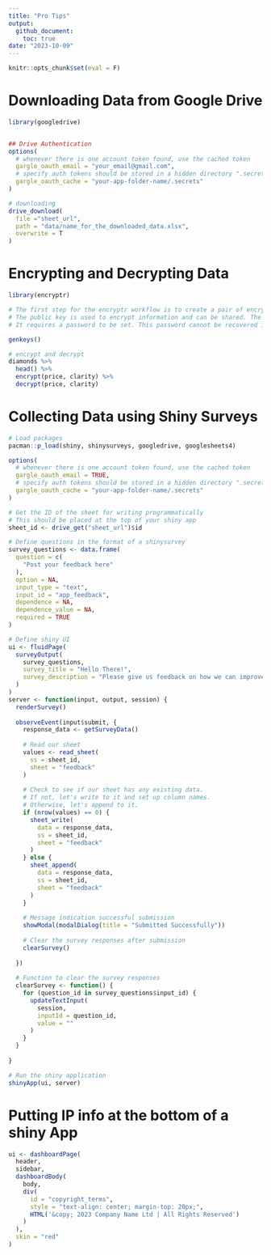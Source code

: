 ```yaml
---
title: "Pro Tips"
output: 
  github_document:
    toc: true
date: "2023-10-09"
---
```


```r
knitr::opts_chunk$set(eval = F)
```


# Downloading Data from Google Drive

```r
library(googledrive)


## Drive Authentication
options(
  # whenever there is one account token found, use the cached token
  gargle_oauth_email = "your_email@gmail.com",
  # specify auth tokens should be stored in a hidden directory ".secrets"
  gargle_oauth_cache = "your-app-folder-name/.secrets"
)

# downloading
drive_download(
  file ="sheet_url",
  path = "data/name_for_the_downloaded_data.xlsx", 
  overwrite = T
)
```



# Encrypting and Decrypting Data

```r
library(encryptr)

# The first step for the encryptr workflow is to create a pair of encryption keys. This uses the openssl package. 
# The public key is used to encrypt information and can be shared. The private key allows decryption of the encrypted information. 
# It requires a password to be set. This password cannot be recovered if lost. If the file is lost or overwritten, any data encrypted with the public key cannot be decrypted.

genkeys()

# encrypt and decrypt
diamonds %>%
  head() %>% 
  encrypt(price, clarity) %>% 
  decrypt(price, clarity)
```


# Collecting Data using Shiny Surveys
```r
# Load packages
pacman::p_load(shiny, shinysurveys, googledrive, googlesheets4)

options(
  # whenever there is one account token found, use the cached token
  gargle_oauth_email = TRUE,
  # specify auth tokens should be stored in a hidden directory ".secrets"
  gargle_oauth_cache = "your-app-folder-name/.secrets"
)

# Get the ID of the sheet for writing programmatically
# This should be placed at the top of your shiny app
sheet_id <- drive_get("sheet_url")$id

# Define questions in the format of a shinysurvey
survey_questions <- data.frame(
  question = c(
    "Post your feedback here"
  ),
  option = NA,
  input_type = "text",
  input_id = "app_feedback",
  dependence = NA,
  dependence_value = NA,
  required = TRUE
)

# Define shiny UI
ui <- fluidPage(
  surveyOutput(
    survey_questions,
    survey_title = "Hello There!",
    survey_description = "Please give us feedback on how we can improve this application to serve you better"
  )
)
server <- function(input, output, session) {
  renderSurvey()
  
  observeEvent(input$submit, {
    response_data <- getSurveyData()
    
    # Read our sheet
    values <- read_sheet(
      ss = sheet_id,
      sheet = "feedback"
    )
    
    # Check to see if our sheet has any existing data.
    # If not, let's write to it and set up column names.
    # Otherwise, let's append to it.
    if (nrow(values) == 0) {
      sheet_write(
        data = response_data,
        ss = sheet_id,
        sheet = "feedback"
      )
    } else {
      sheet_append(
        data = response_data,
        ss = sheet_id,
        sheet = "feedback"
      )
    }
    
    # Message indication successful submission
    showModal(modalDialog(title = "Submitted Successfully"))
    
    # Clear the survey responses after submission
    clearSurvey()
    
  })
  
  # Function to clear the survey responses
  clearSurvey <- function() {
    for (question_id in survey_questions$input_id) {
      updateTextInput(
        session,
        inputId = question_id,
        value = ""
      )
    }
  }
  
}

# Run the shiny application
shinyApp(ui, server)

```


# Putting IP info at the bottom of a shiny App
```r
ui <- dashboardPage(
  header, 
  sidebar, 
  dashboardBody(
    body,
    div(
      id = "copyright_terms",
      style = "text-align: center; margin-top: 20px;",
      HTML('&copy; 2023 Company Name Ltd | All Rights Reserved')
    )
  ),
  skin = "red"
)
```










































